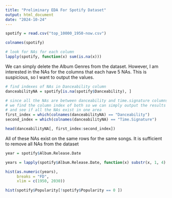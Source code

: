 ```yaml
---
title: "Preliminary EDA For Spotify Dataset"
output: html_document
date: "2024-10-24"
---
```


```r
spotify = read.csv("top_10000_1950-now.csv")
```

```r
colnames(spotify)
```

```r
# look for NAs for each column
lapply(spotify, function(x) sum(is.na(x)))
```

We can simply delete the Album Genres from the dataset. However, I am interested in the NAs for the columns that each have 5 NAs. This is suspicious, so I want to output the values.

```r
# find indexes of NAs in Danceability column
danceabilityNA = spotify[is.na(spotify$Danceability), ]

# since all the NAs are between danceability and time.signature columns,
# we find the column index of both so we can simply output the results 
# and see if all the NAs exist in one area
first_index = which(colnames(danceabilityNA) == "Danceability")
second_index = which(colnames(danceabilityNA) == "Time.Signature")

head(danceabilityNA[, first_index:second_index])
```

All of these NAs exist on the same rows for the same songs. It is sufficient to remove all NAs from the dataset



```r
year = spotify$Album.Release.Date
```


```r
years = lapply(spotify$Album.Release.Date, function(x) substr(x, 1, 4)  )

```


```r
hist(as.numeric(years),
     breaks = "FD",
     xlim = c(1950, 2030))
```


```r
hist(spotify$Popularity[!spotify$Popularity == 0 ])
```

















